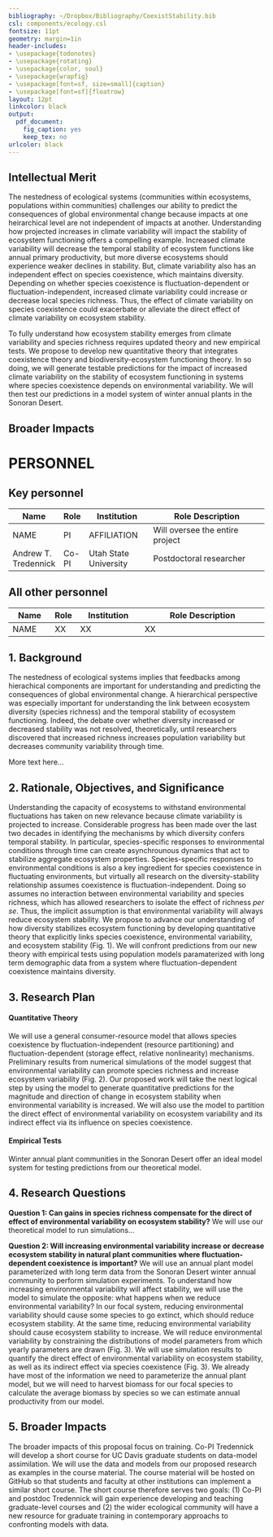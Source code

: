 ```yaml
---
bibliography: ~/Dropbox/Bibliography/CoexistStability.bib
csl: components/ecology.csl
fontsize: 11pt
geometry: margin=1in
header-includes:
- \usepackage{todonotes}
- \usepackage{rotating}
- \usepackage{color, soul}
- \usepackage{wrapfig}
- \usepackage[font=sf, size=small]{caption}
- \usepackage[font=sf]{floatrow}
layout: 12pt
linkcolor: black
output:
  pdf_document:
    fig_caption: yes
    keep_tex: no
urlcolor: black
---
```


\begin{center}
\textbf{\large{Preliminary Proposal: SG: New theory and empirical tests to understand the interactions among diversity, stability, and species coexistence}}
\end{center}

\setcounter{page}{0}

## Intellectual Merit
The nestedness of ecological systems (communities within ecosystems, populations within communities) challenges our ability to predict the consequences of global environmental change because impacts at one heirarchical level are not independent of impacts at another.
Understanding how projected increases in climate variability will impact the stability of ecosystem functioning offers a compelling example.
Increased climate variability will decrease the temporal stability of ecosystem functions like annual primary productivity, but more diverse ecosystems should experience weaker declines in stability.
But, climate variability also has an independent effect on species coexistence, which maintains diversity.
Depending on whether species coexistence is fluctuation-dependent or fluctuation-independent, increased climate variability could increase or decrease local species richness.
Thus, the effect of climate variability on species coexistence could exacerbate or alleviate the direct effect of climate variability on ecosystem stability.

To fully understand how ecosystem stability emerges from climate variability and species richness requires updated theory and new empirical tests.
We propose to develop new quantitative theory that integrates coexistence theory and biodiversity-ecosystem functioning theory.
In so doing, we will generate testable predictions for the impact of increased climate variability on the stability of ecosystem functioning in systems where species coexistence depends on environmental variability.
We will then test our predictions in a model system of winter annual plants in the Sonoran Desert.





## Broader Impacts

\newpage{}

# PERSONNEL

## Key personnel

Name | Role | Institution | Role Description
-------------- | -- | --------------------- | -----------------------------------------
NAME | PI | AFFILIATION | Will oversee the entire project 
Andrew T. Tredennick | Co-PI | Utah State University | Postdoctoral researcher


## All other personnel

Name | Role | Institution | Role Description
-------------- | -- | --------------------- | -----------------------------------------
NAME | XX | XX | XX

\newpage{}

1. Background
----------
The nestedness of ecological systems implies that feedbacks among hierachical components are important for understanding and predicting the consequences of global environmental change.
A hierarchical perspective was especially important for understanding the link between ecosystem diversity (species richness) and the temporal stability of ecosystem functioning.
Indeed, the debate over whether diversity increased or decreased stability was not resolved, theoretically, until researchers discovered that increased richness increases population variability but decreases community variability through time.


\begin{wrapfigure}[23]{r}{0.45\textwidth}
  \centering
     \includegraphics[height=2in]{../figures/coex-bef_concept-01.png}
  \caption{An integrated theory to understand the net effect of environmental variability on ecosystem stability. Coexistence theory (in orange bubble) has focused on how environmental variability can maintain diversity by stabilizing species coexistence, while diversity-stability theory (in blue bubble) has focused on the effect of species richness on ecosystem stability. In combination, environmental variability will decrease ecosystem stability, but it may also increase species richness, which can then increase ecosystem stability. We propose new theory and empirical tests to understand the full effect of environmental variability when it also promotes diversity.}
\end{wrapfigure}

More text here...

2. Rationale, Objectives, and Significance
---------------------------------------
Understanding the capacity of ecosystems to withstand environmental fluctuations has taken on new relevance because climate variability is projected to increase.
Considerable progress has been made over the last two decades in identifying the mechanisms by which diversity confers temporal stability.
In particular, species-specific responses to environmental conditions through time can create asynchrounous dynamics that act to stabilize aggregate ecosystem properties.
Species-specific responses to environmental conditions is also a key ingredient for species coexistence in fluctuating environments, but virtually all research on the diversity-stability relationship assumes coexistence is fluctuation-independent.
Doing so assumes no interaction between environmental variability and species richness, which has allowed researchers to isolate the effect of richness *per se*.
Thus, the implicit assumption is that environmental variability will always reduce ecosystem stability.
We propose to advance our understanding of how diversity stabilizes ecosystem functioning by developing quantitative theory that explicitly links species coexistence, environmental variability, and ecosystem stability (Fig. 1).
We will confront predictions from our new theory with empirical tests using population models paramaterized with long term demographic data from a system where fluctuation-dependent coexistence maintains diversity.

3. Research Plan
-------------
#### Quantitative Theory
We will use a general consumer-resource model that allows species coexistence by fluctuation-independent (resource partitioning) and fluctuation-dependent (storage effect, relative nonlinearity) mechanisms.
Preliminary results from numerical simulations of the model suggest that environmental variability can promote species richness and increase ecosystem variability (Fig. 2).
Our proposed work will take the next logical step by using the model to generate quantitative predictions for the magnitude and direction of change in ecosystem stability when environmental variability is increased.
We will also use the model to partition the direct effect of environmental variability on ecosystem variability and its indirect effect via its influence on species coexistence.

\begin{wrapfigure}[17]{r}{0.3\textwidth}
  \centering
     \includegraphics[height=2in]{../figures/prelim_theory.png}
  \caption{A positive relationship between ecosystem variability and species richness emerges from our theoretical model when we allow environmental variability to dertermine the number of species present (shown in inset, where $\sigma^2_E$ is the environmental variance).}
\end{wrapfigure}

#### Empirical Tests
Winter annual plant communities in the Sonoran Desert offer an ideal model system for testing predictions from our theoretical model.


4. Research Questions
------------------
**Question 1: Can gains in species richness compensate for the direct of effect of environmental variability on ecosystem stability?** We will use our theoretical model to run simulations...

**Question 2: Will increasing environmental variability increase or decrease ecosystem stability in natural plant communities where fluctuation-dependent coexistence is important?** We will use an annual plant model parameterized with long term data from the Sonoran Desert winter annual community to perform simulation experiments. 
To understand how increasing environmental variability will affect stability, we will use the model to simulate the opposite: what happens when we reduce environmental variability? 
In our focal system, reducing environmental variability should cause some species to go extinct, which should reduce ecosystem stability.
At the same time, reducing environmental variability should cause ecosystem stability to increase.
We will reduce environmental variability by constraining the distributions of model parameters from which yearly parameters are drawn (Fig. 3).
We will use simulation results to quantify the direct effect of environmental variability on ecosystem stability, as well as its indirect effect via species coexistence (Fig. 3).
We already have most of the information we need to parameterize the annual plant model, but we will need to harvest biomass for our focal species to calculate the average biomass by species so we can estimate annual productivity from our model.

\begin{figure}[!ht]
  \centering
      \includegraphics[width=5in]{../figures/proposal_methods.png}
  \caption{Workflow of our proposed approach.}
\end{figure}

5. Broader Impacts
------------------
The broader impacts of this proposal focus on training.
Co-PI Tredennick will develop a short course for UC Davis graduate students on data-model assimilation.
We will use the data and models from our proposed research as examples in the course material.
The course material will be hosted on GitHub so that students and faculty at other institutions can implement a similar short course.
The short course therefore serves two goals: (1) Co-PI and postdoc Tredennick will gain experience developing and teaching graduate-level courses and (2) the wider ecological community will have a new resource for graduate training in contemporary approachs to confronting models with data.

